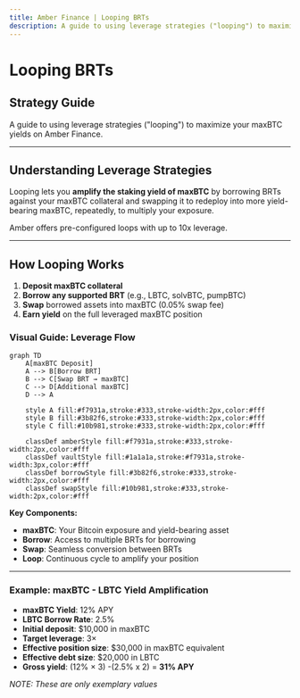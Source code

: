 ```yaml
---
title: Amber Finance | Looping BRTs
description: A guide to using leverage strategies ("looping") to maximize your maxBTC yields on Amber Finance. Learn how to amplify your Bitcoin yields with up to 10x leverage safely.
---
```


# Looping BRTs

## Strategy Guide

A guide to using leverage strategies ("looping") to maximize your maxBTC yields on Amber Finance.

---

## Understanding Leverage Strategies

Looping lets you **amplify the staking yield of maxBTC** by borrowing BRTs against your maxBTC collateral and swapping it to redeploy into more yield-bearing maxBTC, repeatedly, to multiply your exposure.

Amber offers pre-configured loops with up to 10x leverage.

---

## How Looping Works

1. **Deposit maxBTC collateral**
2. **Borrow any supported BRT** (e.g., LBTC, solvBTC, pumpBTC)
3. **Swap** borrowed assets into maxBTC (0.05% swap fee)
4. **Earn yield** on the full leveraged maxBTC position

### Visual Guide: Leverage Flow

```mermaid
graph TD
    A[maxBTC Deposit]
    A --> B[Borrow BRT]
    B --> C[Swap BRT → maxBTC]
    C --> D[Additional maxBTC]
    D --> A

    style A fill:#f7931a,stroke:#333,stroke-width:2px,color:#fff
    style B fill:#3b82f6,stroke:#333,stroke-width:2px,color:#fff
    style C fill:#10b981,stroke:#333,stroke-width:2px,color:#fff

    classDef amberStyle fill:#f7931a,stroke:#333,stroke-width:2px,color:#fff
    classDef vaultStyle fill:#1a1a1a,stroke:#f7931a,stroke-width:3px,color:#fff
    classDef borrowStyle fill:#3b82f6,stroke:#333,stroke-width:2px,color:#fff
    classDef swapStyle fill:#10b981,stroke:#333,stroke-width:2px,color:#fff
```

**Key Components:**

- **maxBTC**: Your Bitcoin exposure and yield-bearing asset
- **Borrow**: Access to multiple BRTs for borrowing
- **Swap**: Seamless conversion between BRTs
- **Loop**: Continuous cycle to amplify your position

---

### Example: maxBTC - LBTC Yield Amplification

- **maxBTC Yield**: 12% APY
- **LBTC Borrow Rate**: 2.5%
- **Initial deposit**: \$10,000 in maxBTC
- **Target leverage**: 3×
- **Effective position size**: \$30,000 in maxBTC equivalent
- **Effective debt size**: \$20,000 in LBTC
- **Gross yield**: (12% × 3) -(2.5% x 2) = **31% APY**

_NOTE: These are only exemplary values_
